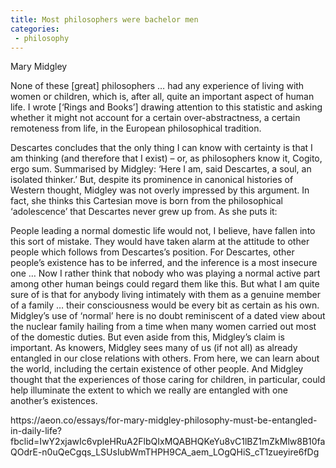 ```yaml
---
title: Most philosophers were bachelor men
categories: 
 - philosophy
---
```


Mary Midgley 


None of these [great] philosophers … had any experience of living with women or children, which is, after all, quite an important aspect of human life. I wrote [‘Rings and Books’] drawing attention to this statistic and asking whether it might not account for a certain over-abstractness, a certain remoteness from life, in the European philosophical tradition.

Descartes concludes that the only thing I can know with certainty is that I am thinking (and therefore that I exist) – or, as philosophers know it, Cogito, ergo sum. Summarised by Midgley: ‘Here I am, said Descartes, a soul, an isolated thinker.’ But, despite its prominence in canonical histories of Western thought, Midgley was not overly impressed by this argument. In fact, she thinks this Cartesian move is born from the philosophical ‘adolescence’ that Descartes never grew up from. As she puts it:

People leading a normal domestic life would not, I believe, have fallen into this sort of mistake. They would have taken alarm at the attitude to other people which follows from Descartes’s position. For Descartes, other people’s existence has to be inferred, and the inference is a most insecure one … Now I rather think that nobody who was playing a normal active part among other human beings could regard them like this. But what I am quite sure of is that for anybody living intimately with them as a genuine member of a family … their consciousness would be every bit as certain as his own.
Midgley’s use of ‘normal’ here is no doubt reminiscent of a dated view about the nuclear family hailing from a time when many women carried out most of the domestic duties. But even aside from this, Midgley’s claim is important. As knowers, Midgley sees many of us (if not all) as already entangled in our close relations with others. From here, we can learn about the world, including the certain existence of other people. And Midgley thought that the experiences of those caring for children, in particular, could help illuminate the extent to which we really are entangled with one another’s existences.

https://aeon.co/essays/for-mary-midgley-philosophy-must-be-entangled-in-daily-life?fbclid=IwY2xjawIc6vpleHRuA2FlbQIxMQABHQKeYu8vC1lBZ1mZkMlw8B10faQOdrE-n0uQeCgqs_LSUsIubWmTHPH9CA_aem_LOgQHiS_cT1zueyire6fDg

